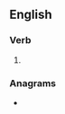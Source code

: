 ==English==

===Verb===
{{head|en|verb form}}

# {{en-simple past of|give out}}

===Anagrams===
* {{anagrams|en|outgave}}